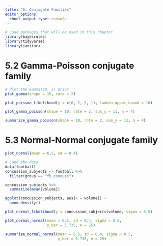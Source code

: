 ```yaml
---
title: "5: Conjugate Families"
editor_options: 
  chunk_output_type: console
---
```


```r

# Load packages that will be used in this chapter
library(bayesrules)
library(tidyverse)
library(janitor)

```

# 5.2 Gamma-Poisson conjugate family

```r
# Plot the Gamma(10, 2) prior
plot_gamma(shape = 10, rate = 2)
```

```r
plot_poisson_likelihood(y = c(6, 2, 2, 1), lambda_upper_bound = 10)
```

```r
plot_gamma_poisson(shape = 10, rate = 2, sum_y = 11, n = 4)
```

```r
summarize_gamma_poisson(shape = 10, rate = 2, sum_y = 11, n = 4)
```

# 5.3 Normal-Normal conjugate family

```r
plot_normal(mean = 6.5, sd = 0.4)
```

```r
# Load the data
data(football)
concussion_subjects <- football %>%
  filter(group == "fb_concuss")

concussion_subjects %>%
  summarize(mean(volume))

ggplot(concussion_subjects, aes(x = volume)) + 
  geom_density()
```

```r
plot_normal_likelihood(y = concussion_subjects$volume, sigma = 0.5)
```

```r
plot_normal_normal(mean = 6.5, sd = 0.4, sigma = 0.5,
                   y_bar = 5.735, n = 25)
```

```r
summarize_normal_normal(mean = 6.5, sd = 0.4, sigma = 0.5,
                        y_bar = 5.735, n = 25)
```









